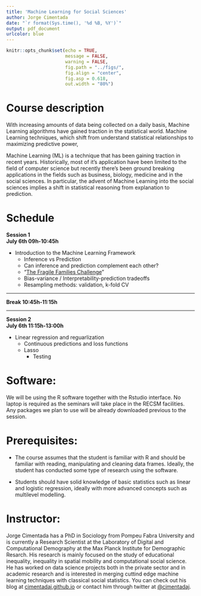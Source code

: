 ```yaml
---
title: 'Machine Learning for Social Sciences'
author: Jorge Cimentada
date: "`r format(Sys.time(), '%d %B, %Y')`"
output: pdf_document
urlcolor: blue
---
```


```r
knitr::opts_chunk$set(echo = TRUE,
                      message = FALSE,
                      warning = FALSE,
                      fig.path = "../figs/",
                      fig.align = "center",
                      fig.asp = 0.618,
                      out.width = "80%")
```

# Course description


With increasing amounts of data being collected on a daily basis, Machine Learning algorithms have gained traction in the statistical world. Machine Learning techniques, which shift from understand statistical relationships to maximizing predictive power,

Machine Learning (ML) is a technique that has been gaining traction in recent years. Historically, most of it's application have been limited to the field of computer science but recently there's been ground breaking applications in the fields such as business, biology, medicine and in the social sciences. In particular, the advent of Machine Learning into the social sciences implies a shift in statistical reasoning from explanation to prediction.



# Schedule

**Session 1**  
**July 6th 09h-10:45h**

* Introduction to the Machine Learning Framework
  + Inference vs Prediction
  + Can inference and prediction complement each other?
  + "[The Fragile Families Challenge](http://www.fragilefamilieschallenge.org/)"
  + Bias-variance / Interpretability-prediction tradeoffs
  + Resampling methods: validation, k-fold CV

---

**Break 10:45h-11:15h**

---

**Session 2**  
**July 6th 11:15h-13:00h**

* Linear regression and reguarlization
  + Continuous predictions and loss functions
  + Lasso
    + Testing


# Software:

We will be using the R software together with the Rstudio interface. No laptop is required as the seminars will take place in the RECSM facilities. Any packages we plan to use will be already downloaded previous to the session.

# Prerequisites:

- The course assumes that the student is familiar with R and should be familiar with reading, manipulating and cleaning data frames. Ideally, the student has conducted some type of research using the software.

- Students should have solid knowledge of basic statistics such as linear and logistic regression, ideally with more advanced concepts such as multilevel modelling.


# Instructor:

Jorge Cimentada has a PhD in Sociology from Pompeu Fabra University and is currently a Research Scientist at the Laboratory of Digital and Computational Demography at the Max Planck Institute for Demographic Resarch. His research is mainly focused on the study of educational inequality, inequality in spatial mobility and computational social science. He has worked on data science projects both in the private sector and in academic research and is interested in merging cuttind edge machine learning techniques with classical social statistics. You can check out his blog at [cimentadaj.github.io](https://cimentadaj.github.io/about/) or contact him through twitter at [\@cimentadaj](https://twitter.com/cimentadaj/).
